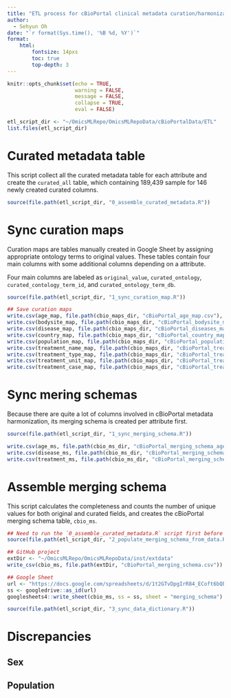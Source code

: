 ```yaml
---
title: "ETL process for cBioPortal clinical metadata curation/harmonization"
author:
  - Sehyun Oh
date: "`r format(Sys.time(), '%B %d, %Y')`"
format:
    html:
        fontsize: 14pxs
        toc: true
        top-depth: 3
---
```


```r
knitr::opts_chunk$set(echo = TRUE, 
                      warning = FALSE,
                      message = FALSE,
                      collapse = TRUE,
                      eval = FALSE)
```


```r
etl_script_dir <- "~/OmicsMLRepo/OmicsMLRepoData/cBioPortalData/ETL"
list.files(etl_script_dir)
```


# Curated metadata table
This script collect all the curated metadata table for each attribute and 
create the `curated_all` table, which containing 189,439 sample for 146 newly
created curated columns.

```r
source(file.path(etl_script_dir, "0_assemble_curated_metadata.R"))
```


# Sync curation maps
Curation maps are tables manually created in Google Sheet by assigning 
appropriate ontology terms to original values. These tables contain four 
main columns with some additional columns depending on a attribute.

Four main columns are labeled as `original_value`, `curated_ontology`,
`curated_contology_term_id`, and `curated_ontology_term_db`.

```r
source(file.path(etl_script_dir, "1_sync_curation_map.R"))
```

```r
## Save curation maps
write.csv(age_map, file.path(cbio_maps_dir, "cBioPortal_age_map.csv"), row.names = FALSE)
write.csv(bodysite_map, file.path(cbio_maps_dir, "cBioPortal_bodysite_map.csv"), row.names = FALSE)
write.csv(disease_map, file.path(cbio_maps_dir, "cBioPortal_diseases_map.csv"), row.names = FALSE)
write.csv(country_map, file.path(cbio_maps_dir, "cBioPortal_country_map.csv"), row.names = FALSE)
write.csv(population_map, file.path(cbio_maps_dir, "cBioPortal_population_map.csv"), row.names = FALSE)
write.csv(treatment_name_map, file.path(cbio_maps_dir, "cBioPortal_treatment_name_map.csv"), row.names = FALSE)
write.csv(treatment_type_map, file.path(cbio_maps_dir, "cBioPortal_treatment_type_map.csv"), row.names = FALSE)
write.csv(treatment_unit_map, file.path(cbio_maps_dir, "cBioPortal_treatment_unit_map.csv"), row.names = FALSE)
write.csv(treatment_case_map, file.path(cbio_maps_dir, "cBioPortal_treatment_case_map.csv"), row.names = FALSE)
```


# Sync mering schemas
Because there are quite a lot of columns involved in cBioPortal metadata 
harmonization, its merging schema is created per attribute first. 
```r
source(file.path(etl_script_dir, "1_sync_merging_schema.R"))
```

```r
write.csv(age_ms, file.path(cbio_ms_dir, "cBioPortal_merging_schema_age.csv"), row.names = FALSE)
write.csv(disease_ms, file.path(cbio_ms_dir, "cBioPortal_merging_schema_disease.csv"), row.names = FALSE)
write.csv(treatment_ms, file.path(cbio_ms_dir, "cBioPortal_merging_schema_treatment.csv"), row.names = FALSE)
```


# Assemble merging schema
This script calculates the completeness and counts the number of unique 
values for both original and curated fields, and creates the cBioPortal 
merging schema table, `cbio_ms`.

```r
## Need to run the `0_assemble_curated_metadata.R` script first before running this
source(file.path(etl_script_dir, "2_populate_merging_schema_from_data.R"))
```

```r
## GitHub project
extDir <- "~/OmicsMLRepo/OmicsMLRepoData/inst/extdata"
write_csv(cbio_ms, file.path(extDir, "cBioPortal_merging_schema.csv"))

## Google Sheet
url <- "https://docs.google.com/spreadsheets/d/1t2GTvDpgIrR84_ECoft6bQbb2qUr9RoeFtLZWM-ZRDI/edit?usp=sharing"
ss <- googledrive::as_id(url)
googlesheets4::write_sheet(cbio_ms, ss = ss, sheet = "merging_schema")
```




```r
source(file.path(etl_script_dir, "3_sync_data_dictionary.R"))
```






# Discrepancies
## Sex
## Population